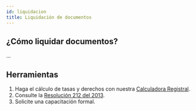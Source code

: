 ```yaml
---
id: liquidacion
title: Liquidación de documentos
---
```


## ¿Cómo liquidar documentos?
...

## Herramientas
1. Haga el cálculo de tasas y derechos con nuestra <a href="../servicios-web/calculadora-registral.md" target="_blank">Calculadora Registral</a>.
1. Consulte la <a href="https://www.rp.gob.pa/Recursos/Documentos/Tarifas(18Abril2013).pdf" target="_blank">Resolución 212 del 2013</a>.
1. Solicite una capacitación formal.